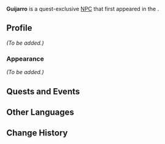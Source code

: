 {{Meta
<!-- Remove this template after adding the missing info -->
|missing_NPC_profile  = yes
<!--
|missing_NPC_idle     = yes
|missing_NPC_dialogue = yes
-->
}}
{{Character Infobox
|type             = Quest NPC
|image            = NPC Guijarro.png
|realname         = <!-- Optional, if different from in-game name -->
|deceased         = <!-- Past (for deceased prior to events of the game) or free response -->
|region           = Fontaine
|location         = Fontaine
|location2        = Liyue
|affiliation      = 
|title            = 

|ancestry         = <!-- Clan/family -->
|father           = 
|mother           = 
|spouse           = 
|sibling          = 
|child            = 
|relative         = 

|voiceEN          = 
|voiceCN          = 
|voiceJP          = 
|voiceKR          = 
}}
'''Guijarro''' is a quest-exclusive [[NPC]] that first appeared in the {{Quest|Danger Lurks Everywhere in Fontaine}}.
<!--
==Location==
{{subst:#tag:gallery|
NPC Location {{subst:#titleparts:{{subst:PAGENAME}}}}.png{{subst:!}}{{subst:#titleparts:{{subst:PAGENAME}}}}'s location
NPC Location {{subst:#titleparts:{{subst:PAGENAME}}}} Context.png{{subst:!}}Additional context
}}
-->
==Profile==
<!--Detailed story/lore information goes here.-->
''(To be added.)''

===Appearance===
<!--Keep appearance section short and concise. Limit to 2 paragraphs with 3-4 sentences each.-->
''(To be added.)''

==Quests and Events==
{{Quests and Events}}
<!--
==Idle Quotes==
{{Dialogue Start}}
: {{DIcon|Idle}} {{Tx}}
:: {{A|VO {{subst:#titleparts:{{subst:PAGENAME}}}} 01.ogg}} "{{Tx}}"
{{Dialogue End}}

==Dialogue==
{{Dialogue Start}}
:'''{{subst:#titleparts:{{subst:PAGENAME}}}}:''' 
:{{DIcon}}
{{Dialogue End}}
<!--
==Event Dialogue==
===Event Name===
{{Dialogue Start}}
:'''{{subst:#titleparts:{{subst:PAGENAME}}}}:'''
{{Dialogue End}}
-->
==Other Languages==
{{Other Languages
|default_hidden=1
|en      = Guijarro
|zhs     = 吉雅罗
|zhs_rm  = Jíyǎluō
|zht     = 吉雅羅
|zht_rm  = Jíyǎluō
|ja      = ギハーロ
|ja_rm   = Gihaaro
|ko      = 기하로
|es      = Srta. Guijarro
|fr      = Guijarro
|ru      = Гийарра
|th      = Guijarro
|vi      = Guijarro
|de      = Guijarro
|id      = Guijarro
|pt      = Guijarro
|tr      = Guijarro
|it      = Guijarro
}}

==Change History==
{{Change History|4.0}}
<!--
==References==
{{Reflist}}
-->